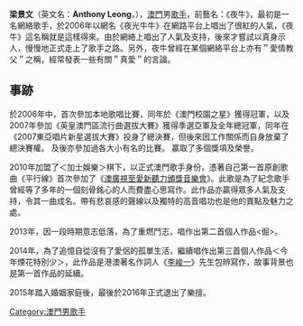 {{藝人   
| 姓名 = 梁景文  
| 圖片 = Nightbull.jpeg
| 圖片簡介 = 夜牛
| 類型 = 男歌手
| 英文名   =  Anthony
| 其他藝名 =  夜牛
| 國籍     = {{CNMO}}  
| 民族     = 漢族
| 籍貫     = 新會
| 出生日期 = {{Birth_date_and_age|1984|11|5}}
| 出生地點 = {{MAC-1976}}
| 職業     = 業餘歌手
| 語言     = [[廣東話|廣東話]]
| 宗教信仰 = 彿教
| 音樂類型 = 流行曲
| 演奏樂器 = 鋼琴
| 出身地   = {{MAC}}
| 出道作   = 《平行線》 
| 活躍年代 = 2006年—2016年
}}
'''梁景文'''（英文名：'''Anthony Leong'''，{{bd|1984年|11月5日|catIdx=L}}），[[澳門|澳門]]男[[歌手|歌手]]，前藝名：《夜牛》，最初是一名網絡歌手，於2006年以網名《夜光牛牛》在網路平台上唱出了很紅的人氣，《夜牛》這名稱就是這樣得來。由於網絡上唱出了人氣及支持，後來才嘗試以真身示人，慢慢地正式走上了歌手之路。另外，夜牛曾經在某個網絡平台上亦有＂愛情教父＂之稱，經常發表一些有關＂真愛＂的言論。

==事跡==

於2006年中，首次參加本地歌唱比賽，同年於《澳門校園之星》獲得冠軍，以及2007年參加《英皇澳門區流行曲選拔大賽》獲得季選亞軍及全年總冠軍，同年在《2007東亞唱片新星選拔大賽》投身了總決賽，但後來因工作關係而自身放棄了總決賽權。
及後亦參加過各大小有名的比賽。
贏取了多個獎項及榮譽。

2010年加盟了＜加士娛樂＞棋下，以正式澳門歌手身份，憑著自己第一首原創歌曲《平行線》首次參加了《[[澳廣視至愛新聽力頒獎音樂會|澳廣視至愛新聽力頒獎音樂會]]》。此歌是為了紀念歌手曾經等了多年的一個刻骨銘心的人而費盡心思寫作。此作品亦贏得眾多人氣及支持，令其一曲成名。帶有悲哀感的聲線以及獨特的高音唱功也是他的賣點及魅力之處。

2013年，因一段時期意志低落，為了重燃鬥志，唱作出第二首個人作品<倔>。

2014年，為了追憶自從沒有了愛侶的孤單生活，繼續唱作出第三首個人作品＜今年煙花特別少＞，此作品是港澳著名作詞人《[[李峻一|李峻一]]》先生包辨寫作，故事背景也是第一首作品的延續。

2015年踏入婚姻家庭後，最後於2016年正式退出了樂擅。  


[[Category:澳門男歌手|Category:澳門男歌手]]
